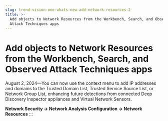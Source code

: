 ```yaml
---
slug: trend-vision-one-whats-new-add-network-resources-2
title: >-
  Add objects to Network Resources from the Workbench, Search, and Observed
  Attack Techniques apps
---
```

# Add objects to Network Resources from the Workbench, Search, and Observed Attack Techniques apps

August 2, 2024—You can now use the context menu to add IP addresses and domains to the Trusted Domain List, Trusted Service Source List, or Network Group List, enhancing future detections from connected Deep Discovery Inspector appliances and Virtual Network Sensors.

**Network Security → Network Analysis Configuration → Network Resources**
:::
